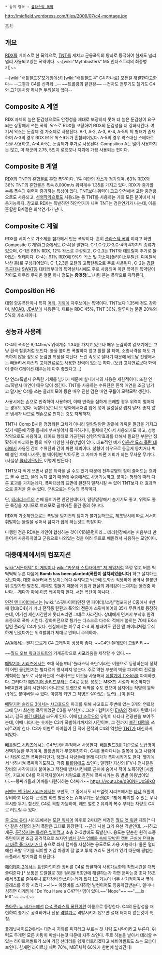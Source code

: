  * 상위 항목 : [[플라스틱 폭약]]

http://midfield.wordpress.com/files/2009/07/c4-montage.jpg

[[목차]]

== 개요 ==
[[RDX]]를 베이스로 한 폭약으로, [[TNT]]를 제치고 군용폭약의 왕좌로 등극하여 현재도 널리널리 사용되고있는 폭약이다. ~~[wiki:"Mythbusters" M5 인더스트리의 최종병기]~~

--[wiki:"배틀필드3"모게임에선] [wiki:"배틀필드 4" C4 하나로] 모든걸 해결한다고한다-- --그결과 C4를 신격화...-- ~~트롤링의 끝판왕~~ --전차도 전투기도 헬기도 C4와 고기동차량 하나면 두려울게 없다--

== Composite A 계열 ==
RDX 자체의 높은 둔감성으로도 안정성을 제대로 보장하지 못해 더 높은 둔감성이 요구되는 상황에서 쓰는 폭약. 왁스로 RDX를 코팅하여 RDX의 둔감성을 더 강화시킨다. 여기서 왁스는 둔감제 겸 가소제로 사용된다.
A-1, A-2, A-3, A-4, A-5의 의 형태가 존재하며 A-3의 경우 RDX 91% 왁스9%가 혼합되어있다.
A-5의 경우 왁스대신 스테아르산을 사용하고, A-4,A-5는 둔감제가 추가로 사용된다.
Compsition A는 많이 사용하지는 않고, 미 해군의 2.75, 5인치 로켓포나 지뢰에 가끔 사용되는 편이다.

== Composite B 계열 ==
RDX와 TNT의 혼합물로 혼합 폭약이다. 
1% 미만의 왁스가 첨가되며, 63% RDX와 36% TNT의 혼합물은 폭속 8,000m/s 위력계수 1.35를 가지고 있다.
RDX가 증가할수록 폭속과 위력이 증가하는 특성이 있다.
TNT보다 위력이 크고 안전해서 포탄 충전용으로도 사용되고, [[성형작약]]으로도 사용되는 등 TNT를 사용하는 거의 모든 분야에서 사용가능하다.
참고로 RDX는 폭발하면 하얀연기가 나며 TNT는 검은연기가 나는데, 이를 혼합한 B계열은 회색연기가 난다.

== Composite C 계열 ==
RDX를 베이스로 가소제를 첨가해서 만든 폭약이다. 
흔히 [[플라스틱 폭약]] 이라고 하면 Composite C 계열(그중에서도 C-4)을 말한다.
C-1,C-2,C-3,C-4의 4가지의 종류가 있으며,
C-1은 88% RDX, 12% 왁스로 구성되고,
C-2,3는 TNT와 테트릴이 추가로 들어있는 형태이다.
C-4는  91% RDX에 9%의 왁스 및 가소제(폴리이소부틸렌, 디옥틸세박산 등)로 구성되어있다.
C-1,2,3은 포탄의 고폭탄용으로 주로 사용된다. C-2는 [[경찰특공대]]나 [[SWAT]]등 대테러부대의 폭약설치시에도 주로 사용되며 이런 폭약은 폭약량이 작아도 아무리 두꺼운 철문 하나 정도는 '''종잇장'''(...)처럼 뜯는 폭약으로 제작된다.

== Composition H6 ==
대형 항공폭탄이나 특히 [[어뢰]], [[기뢰]]에 자주쓰이는 폭약이다. TNT보다 1.35배 정도 강하며, [[MOAB]], [[JDAM]]에 사용된다. 재료는 RDC 45%, TNT 30%, 알루미늄 분말 20%와 5%의 가소제이다.

== 성능과 사용례 ==
C-4의 폭속은 8,040m/s 위력계수 1.34를 가지고 있으나 매우 둔감하여 겉보기에는 그냥 흰색 찰흙처럼 보인다. 불을 붙이면 폭발하지 않고 활활 잘 타며, 소총사격을 해도 기폭하지 않을 정도로 둔감한 특징을 지닌다. 느린 속도로 잘타기 때문에 베트남 전쟁에서는 빼돌려서 야전의 고체연료로도 사용한 전력이 있는듯 하다. (보급 고체연료보다 화력이 좋아 C레이션 데우는데 아주 좋았다고...)

단 연소/폭발시 유독한 기체를 남기기 때문에 실내에서의 사용은 제한적이다. 또한 연소/폭발시 매연이 매우 많이 생긴다. TNT를 사용하는 수류탄은 흰색 매연을 조금 남기고 말지만 C4를 쓰는 클레이모어 등은 매우 진한 검은 매연 구름이 모락모락 생긴다.

사용시에는 손으로 반죽하여 사용하며, 이때 반죽을 심하게 오래할 경우 위력이 떨어지는 경우도 있다. 독성이 있으니 모 영화에서처럼 입에 넣어 질겅질겅 씹지 말자. 좋지 않은 냄새가 나므로 맨손으로 만지는 것도 자제하자.

TNT나 Comp B처럼 정형화된 고체가 아니라 말랑말랑한 찰흙에 가까운 질감을 가지고 있기 때문에 각종 틈새에 쑤셔넣어서 폭파하거나, 물체에 감아서 사용되기도 하고, 성형작약으로도 사용하고, 테이프 형태로 가공한뒤 성형작약효과를 더해서 필요한 부분만 정확하게 파괴하는 등의 매우 다양한 사용방법이 있다. 대표적인 예가 [[아웅산 묘소 폭탄 테러]]에서 사용된 간이 수류탄과 간이 파편 지뢰이다. 성형이 쉬우므로 둥글게 뭉치거나 벽에 붙인 후에 나사못, 볼 베어링만 박아두면 그 자체가 파편 지뢰가 되는 무서운 무기다.(사실상 [[클레이모어]]도 이렇게 만든다.)

TNT보다 적게 쓰면서 같은 위력을 낼 수도 있기 때문에 전투공병의 짐이 줄어드는 효과도 볼 수 있고, 물에 녹지 않기 때문에 수중에서도 사용가능하고, 붙이는 형태에 따라 다른 효과를 가지는데다, 폭파대상의 표면에 완전히 밀착시킬 수 있어 TNT보다 더 효과적으로 충격을 줄 수 있다. 군용으로는 만능의 폭약이다.

단, [[테러리스트]]의 손에 들어가면 안전한데다가, 말랑말랑해서 숨기기도 좋고, 위력도 좋은 특징을 지니므로 여러모로 골치아픈 물건 중의 하나다.

RDX와 가소제만으로는 폭발물 탐지견의 탐지가 불가능하므로, 제조당시에 따로 서서히 휘발하는 물질을 섞어서 탐지가 쉽게 하는것도 특징이다.

다행인 점은 RDX는 개인이 합성하는 것이 어려운편이라... 테러현장에서는 처음부터 만들어서 사용하지않고 군용으로 나와있는 것을 여러 루트로 빼돌려서 사용하는 모양이다.

== 대중매체에서의 컴포지션 ==
[[wiki:"서든어택" 이 게임]]이나 [[wiki:"카운터 스트라이크" 저 게임]]처럼 뚜껑 열고 버튼 띡띡띡띡 누른 다음에 '''Bomb has been planted(폭탄이 설치되었습니다)''' 하고 설치하는 것보다야, 대충 주물러서 안보이는데다 쑤셔박고 뇌관에 도화선 적당하게 꽂아서 불붙인뒤 도망가면 발견도, 해체도 힘들기 때문에 게임과 현실의 괴리감이 느껴지는 물건중 하나다.--게다가 아예 이름 왜곡까지 한다. 서든 폭탄이 아니다.--

[[던전 앤 파이터]]에서는 [wiki:"스핏파이어(던전 앤 파이터)/스킬"컴포지션 C중에서 4번째 형태(C4)]가 거너 전직중 탄환과 폭약의 전문가 스핏파이어의 35제 무큐기로 등장하는데, 여기선 제한시간안에 못터뜨리면 그대로 사라진다. 상대에게 던져서 부착후 원격조종으로 폭파 시킨다. 강화버전으로 튕기는 디스크로 다수의 적에게 붙히는 70제 EX스킬인 플라잉 C4가 있다. 현실에서는 아무리 C-4 의 형태여도 던전 앤 파이터처럼 무식하게 던졌다가는 위력발휘가 제대로 안되니 주의하자.

[[AVA]]에서는 왠지 모르게 C4 그래픽이 상당히 좋다. ~~C4만 쓸데없이 고퀄리티~~

~~[[월드 오브 워크래프트]]의 기계공학으로 '''시포'''리움을 제작할 수 있다.~~

[[메탈기어 시리즈]]에서는 초대 작품부터 '플라스틱 폭탄'이라는 이름으로 등장하는데 정확히 어떤 물건인지는 별다르게 명시되지 않는다. 주로 약한 부분의 벽을 파괴하여 진로를 개척하는 용도로 사용하는데 스네이크는 이것을 사용해서 [[메탈기어 TX-55]]를 파괴하였다. 그러다가 [[메탈기어 솔리드]]부터는 C4로 등장. 용도는 MSX판 시절과 비슷하지만 MSX판과 달리 시한식이 아니므로 트랩으로 써먹을 수도 있으며 심지어는 적병의 등짝(!)에도 붙여버릴 수 있다. 이렇게 되면 그 적병은 살아있는 트랩(...)이 된다.

[[메탈기어 솔리드 3]]에서는 [[샤고호드]]의 파괴를 위해 샤고호드 주변에 있는 3개의 연료탱크에 당시 최신형 폭약이었던 C3를 부착한다. 그러다 협력자인 [[EVA]]의 정체가 탄로나게 되고, 결국 [[볼긴 대령]]과 싸우게 된다. 이때 [[더 소로우]]의 유령이 나타나 전광판을 보여주는데, 이때 나타나는 숫자는 C3가 폭발하기까지의 시간이며, 그 전까지 [[볼긴 대령]]을 쓰러트려야 한다. C3가 이벤트 아이템이 된 덕에 전작의 C4의 역할은 [[TNT]]가 대신하게 되었다.

[[배틀필드 시리즈]]에서는 C4폭탄을 투척해서 사용한다. [[배틀필드3]]를 기준으로 보급병이 선택가능한 무기이며, 활용범위가 무궁무진하다. C4를 돌아다니는 길목에 놓고 사람이나 차량이오면 폭파한다던가, 탱크나 차량들에 몰래 다가가 폭파시키기도 한다. 헬기에서 낙하시켜 폭파하기도하고, 각종 [[트롤링]]에도 쓰인다. 멀쩡한 자신의 IFV나 전차같은 장비의 사각지대에 붙여놓고 적진에 방치시킨채로 근처에 숨어서 적이 노획하면 [시밤쾅], 지프에 C4를 덕지덕지붙여서 차량으로 돌진해 폭파시키는 등 별별 이용법이있다.~~똥싸개들과 어깨를 나란히하는 C4싸개~~   https://youtu.be/d8ONHUoS8kQ

[[커맨드 앤 컨커 시리즈]]에서는 코만도, 그 중에서도 레드얼럿 시리즈에서는 [[타냐]] 요원이 장비하고 나온다. 근접만 하면 발전소든 슈퍼무기든 상관없이 1방에 파괴할 수 있는 무시무시한 무기. 함선도 C4로 격침 가능하며, 레드 얼럿 2 유리의 복수 부터는 차량도 C4로 터트릴 수 있다.

[[콜 오브 듀티]] 시리즈에서는 [[모던 워페어]] 이후로 2차대전 배경인 [[월드 앳 워]]만 제외[* 다만 같은 성질의 원격 폭탄은 그대로 등장한다. --근데 사실 그거 유선 격발인데...--]하고 개근. [[고증오류|둔감하다는 특성은 씹어먹고]] 소총 2~3방에도 폭발한다. 용도는 단순한 원격 조종 폭탄이지만 조금 공격적으로 쓰자면 [[라이언 일병 구하기|벙커 같은 엄폐물 속에 짱박힌 캠퍼 근처에 던져놓고 바로 폭파]]시키거나 총으로 쏴서 캠퍼를 사살하는 용도로도 사용 가능하다. 물론 멀티에선 폭발 무기를 써야할 기갑 차량이 잘 없고 투척 거리도 한계가 있기 때문에 평범한 스플래시 병기처럼 이용된다.

[[페이데이 2]]에서는 트립마인이란 장비를 C4로 업글하여 사용가능한데 작업시간을 대폭 줄여준다.[* 보통은 드릴질로 3분 걸리껄 5초만에 해결하는가 하면 문따는것 초차 15초에서 5초로 줄여주니 효자장비 안쓰이는데가 없다.]그 기능이 너무 사기적이여서 옆에 클래스를 하향 시켰다.~~!!~~ 이장비를 소지하면 발컨이어도 영웅취급받는다. 얼마나 심하면 이게임에 "Do You Have a C4?"란 밈이 있다.~~"Nope"~~ ~~"___is left"~~ ~~:(~~

[[폴아웃: 뉴 베가스]]에선 [[C-4 플라스틱 폭탄]]이란 이름으로 등장한다. C4의 둔감성을 재현하여 총기로 공격하거나 전용 [[디토네이터|격발기]]로 격발시키지 않으면 절대 터지지 않는것이 특징.

플래닛사이드2에서는 대전차 지뢰를 피자라고 부르는 것 처럼 도시락이라고 부른다. 위력도 두개면 모든 차량이 박살나는것 때문에 자주 쓰인다. 주로 하늘을 날아서 테러할 수 있는 라이트어썰트가 쓰며 가끔 선더러를 쉽게 터트리겠다고 헤비어썰트도 쓰는 모습이 보인다. 한개면 라이트닝 체력 70%, MBT체력 60%가 한번에 날라간다!
